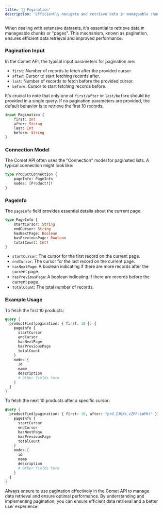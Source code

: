 ```yaml
---
title: '📃 Pagination'
description: 'Efficiently navigate and retrieve data in manageable chunks using Comet API’s pagination mechanism.'
---
```

When dealing with extensive datasets, it's essential to retrieve data in manageable chunks or "pages". This mechanism, known as pagination, ensures efficient data retrieval and improved performance.

### Pagination Input

In the Comet API, the typical input parameters for pagination are:

- `first`: Number of records to fetch after the provided cursor.
- `after`: Cursor to start fetching records after.
- `last`: Number of records to fetch before the provided cursor.
- `before`: Cursor to start fetching records before.

It's crucial to note that only one of `first/after` or `last/before` should be provided in a single query. If no pagination parameters are provided, the default behavior is to retrieve the first 10 records.

```graphql
input Pagination {
	first: Int
	after: String
	last: Int
	before: String
}
```

### Connection Model

The Comet API often uses the "Connection" model for paginated lists. A typical connection might look like:

```graphql
type ProductConnection {
    pageInfo: PageInfo
    nodes: [Product!]!
}
```

### PageInfo

The `pageInfo` field provides essential details about the current page:

```graphql
type PageInfo {
	startCursor: String
	endCursor: String
	hasNextPage: Boolean
	hasPreviousPage: Boolean
	totalCount: Int!
}
```

- `startCursor`: The cursor for the first record on the current page.
- `endCursor`: The cursor for the last record on the current page.
- `hasNextPage`: A boolean indicating if there are more records after the current page.
- `hasPreviousPage`: A boolean indicating if there are records before the current page.
- `totalCount`: The total number of records.

### Example Usage

To fetch the first 10 products:

```graphql
query {
  productFind(pagination: { first: 10 }) {
    pageInfo {
      startCursor
      endCursor
      hasNextPage
      hasPreviousPage
      totalCount
    }
    nodes {
      id
      name
      description
      # Other fields here
    }
  }
}
```

To fetch the next 10 products after a specific cursor:

```graphql
query {
  productFind(pagination: { first: 10, after: "prd_ZJQXk_cZFF-LWPKt" }) {
    pageInfo {
      startCursor
      endCursor
      hasNextPage
      hasPreviousPage
      totalCount
    }
    nodes {
      id
      name
      description
      # Other fields here
    }
  }
}
```

Always ensure to use pagination effectively in the Comet API to manage data retrieval and ensure optimal performance. By understanding and implementing pagination, you can ensure efficient data retrieval and a better user experience.

